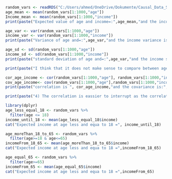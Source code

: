 ```r
random_vars <- readRDS("C:/Users/ahmed/OneDrive/Dokumente/Causal_Data_Science_Data/random_vars.rds")
age_mean <- mean(random_vars[1:1000,"age"])
Income_mean <- mean(random_vars[1:1000,"income"])
print(paste("Expected value of age and income=:",age_mean,"and the income is:", Income_mean))
```



```r
age_var <- var(random_vars[1:1000,"age"])
income_var <- var(random_vars[1:1000,"income"])
print(paste("Variance of age and=:",age_var,"and the income variance is:", income_var))
```
```r
age_sd <- sd(random_vars[1:1000,"age"])
income_sd <- sd(random_vars[1:1000,"income"])
print(paste("standard deviation of age and=:",age_var,"and the income standard deviation is:", income_var))

print(paste("I think that it does not make sense to compare between age that barely exceed 100 and the incomes that the values are thounds and also the variables are completely different so they can not be compared"))
```


```r
cor_age_income <- cor(random_vars[1:1000,"age"], random_vars[1:1000,"income"])
cov_age_income<- cov(random_vars[1:1000,"age"],random_vars[1:1000,"income"])
print(paste("correlation is ", cor_age_income,"and the covariance is:", cov_age_income))
```

```r
print(paste("4) The correlation is eassier to interrupt as the correlation is standardized measure and the value that we got is between 1 and -1. It is not the best result as it is not near either values. So it does not have the strongest linear relation and also the direction is know as it starts from the number that I got and go the positive x axis."))

```

```r
library(dplyr)
age_less_equal_18 <- random_vars %>%
  filter(age <= 18)
income_until_18 <- mean(age_less_equal_18$income)
cat("Expected income at age less and equa to 18 =", income_until_18)
```


```r
age_moreThan_18_to_65 <- random_vars %>%
  filter(age>=18 & age<=65)
incomeFrom_18_65 <- mean(age_moreThan_18_to_65$income)
cat("Expected income at age less and equa to 18 =",incomeFrom_18_65)
```
```r
age_equal_65 <- random_vars %>%
  filter(age>=65)
incomeFrom_65 <- mean(age_equal_65$income)
cat("Expected income at age less and equa to 18 =",incomeFrom_65)
```
